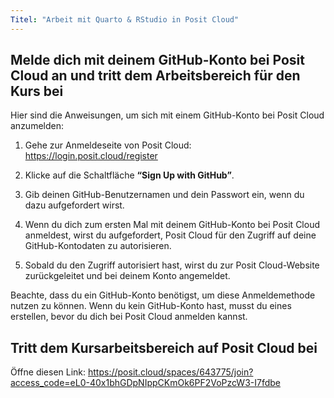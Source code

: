```yaml
---
Titel: "Arbeit mit Quarto & RStudio in Posit Cloud"
---
```


## Melde dich mit deinem GitHub-Konto bei Posit Cloud an und tritt dem Arbeitsbereich für den Kurs bei

Hier sind die Anweisungen, um sich mit einem GitHub-Konto bei Posit Cloud anzumelden:

1. Gehe zur Anmeldeseite von Posit Cloud: <https://login.posit.cloud/register>

2. Klicke auf die Schaltfläche **"Sign Up with GitHub"**.

3. Gib deinen GitHub-Benutzernamen und dein Passwort ein, wenn du dazu aufgefordert wirst.

4. Wenn du dich zum ersten Mal mit deinem GitHub-Konto bei Posit Cloud anmeldest, wirst du aufgefordert, Posit Cloud für den Zugriff auf deine GitHub-Kontodaten zu autorisieren.

5. Sobald du den Zugriff autorisiert hast, wirst du zur Posit Cloud-Website zurückgeleitet und bei deinem Konto angemeldet.

Beachte, dass du ein GitHub-Konto benötigst, um diese Anmeldemethode nutzen zu können. Wenn du kein GitHub-Konto hast, musst du eines erstellen, bevor du dich bei Posit Cloud anmelden kannst.

## Tritt dem Kursarbeitsbereich auf Posit Cloud bei

Öffne diesen Link: <https://posit.cloud/spaces/643775/join?access_code=eL0-40x1bhGDpNIppCKmOk6PF2VoPzcW3-I7fdbe>